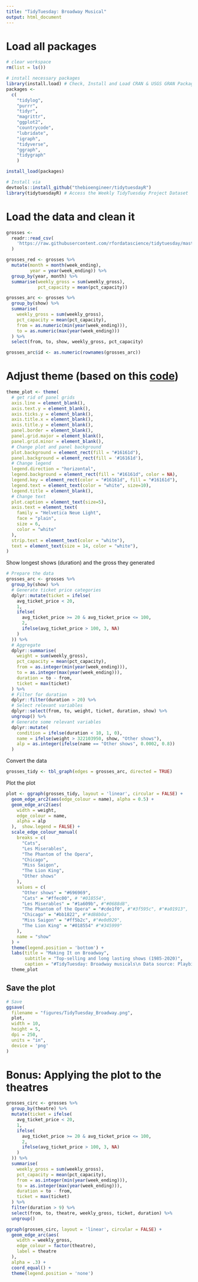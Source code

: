```yaml
---
title: "TidyTuesday: Broadway Musical"
output: html_document
---
```


# Load all packages
```r
# clear workspace
rm(list = ls())

# install necessary packages
library(install.load) # Check, Install and Load CRAN & USGS GRAN Packages
packages <-
  c(
    "tidylog",
    "purrr",
    "tidyr",
    "magrittr",
    "ggplot2",
    "countrycode",
    "lubridate",
    "igraph",
    "tidyverse",
    "ggraph",
    "tidygraph"
    )

install_load(packages)

# Install via
devtools::install_github("thebioengineer/tidytuesdayR")
library(tidytuesdayR) # Access the Weekly TidyTuesday Project Dataset
```

# Load the data and clean it
```r
grosses <-
  readr::read_csv(
    'https://raw.githubusercontent.com/rfordatascience/tidytuesday/master/data/2020/2020-04-28/grosses.csv'
  )
```

```r
grosses_red <- grosses %>%
  mutate(month = month(week_ending),
         year = year(week_ending)) %>%
  group_by(year, month) %>%
  summarise(weekly_gross = sum(weekly_gross),
            pct_capacity = mean(pct_capacity))

grosses_arc <- grosses %>%
  group_by(show) %>%
  summarise(
    weekly_gross = sum(weekly_gross),
    pct_capacity = mean(pct_capacity),
    from = as.numeric(min(year(week_ending))),
    to = as.numeric(max(year(week_ending)))
  ) %>%
  select(from, to, show, weekly_gross, pct_capacity)

grosses_arc$id <- as.numeric(rownames(grosses_arc))
```

# Adjust theme (based on this [code](https://www.datanovia.com/en/blog/ggplot-theme-background-color-and-grids/))
```r
theme_plot <- theme(
  # get rid of panel grids
  axis.line = element_blank(),
  axis.text.y = element_blank(),
  axis.ticks.y = element_blank(),
  axis.title.x = element_blank(),
  axis.title.y = element_blank(),
  panel.border = element_blank(),
  panel.grid.major = element_blank(),
  panel.grid.minor = element_blank(),
  # Change plot and panel background
  plot.background = element_rect(fill = "#16161d"),
  panel.background = element_rect(fill = '#16161d'),
  # Change legend
  legend.direction = "horizontal",
  legend.background = element_rect(fill = "#16161d", color = NA),
  legend.key = element_rect(color = "#16161d", fill = "#16161d"),
  legend.text = element_text(color = "white", size=10),
  legend.title = element_blank(),
  # Change text
  plot.caption = element_text(size=5),
  axis.text = element_text(
    family = "Helvetica Neue Light",
    face = "plain",
    size = 6,
    color = "white"
  ),
  strip.text = element_text(color = "white"),
  text = element_text(size = 14, color = "white"),
)
```

Show longest shows (duration) and the gross they generated
```r
# Prepare the data
grosses_arc <- grosses %>%
  group_by(show) %>%
  # Generate ticket price categories
  dplyr::mutate(ticket = ifelse(
    avg_ticket_price < 20,
    1,
    ifelse(
      avg_ticket_price >= 20 & avg_ticket_price <= 100,
      2,
      ifelse(avg_ticket_price > 100, 3, NA)
    )
  )) %>%
  # Aggregate
  dplyr::summarise(
    weight = sum(weekly_gross),
    pct_capacity = mean(pct_capacity),
    from = as.integer(min(year(week_ending))),
    to = as.integer(max(year(week_ending))),
    duration = to - from,
    ticket = max(ticket)
  ) %>%
  # Filter for duration
  dplyr::filter(duration > 20) %>%
  # Select relevant variables
  dplyr::select(from, to, weight, ticket, duration, show) %>%
  ungroup() %>%
  # Generate some relevant variables
  dplyr::mutate(
    condition = ifelse(duration < 10, 1, 0),
    name = ifelse(weight > 322103950, show, "Other shows"),
    alp = as.integer(ifelse(name == "Other shows", 0.0002, 0.8))
  )
```

Convert the data
```r
grosses_tidy <- tbl_graph(edges = grosses_arc, directed = TRUE)
```

Plot the plot
```r
plot <- ggraph(grosses_tidy, layout = 'linear', circular = FALSE) +
  geom_edge_arc2(aes(edge_colour = name), alpha = 0.5) +
  geom_edge_arc2(aes(
    width = weight,
    edge_colour = name,
    alpha = alp
  ),  show.legend = FALSE) +
  scale_edge_colour_manual(
    breaks = c(
      "Cats",
      "Les Miserables",
      "The Phantom of the Opera",
      "Chicago",
      "Miss Saigon",
      "The Lion King",
      "Other shows"
    ),
    values = c(
      "Other shows" = "#696969",
      "Cats" = "#ffec00", # "#018554",
      "Les Miserables" = "#1a609b", #"#0688d8",
      "The Phantom of the Opera" = "#cde1f0", #"#3f595c", #"#a01913",
      "Chicago" = "#bb1822", #"#d88b0a",
      "Miss Saigon" = "#ff5b2c", #"#e0d929",
      "The Lion King" = "#018554" #"#345999"
    ),
    name = "show"
  ) +
  theme(legend.position = 'bottom') +
  labs(title = "Making It on Broadway",
       subtitle = "Top-selling and long lasting shows (1985-2020)",
       caption = "#TidyTuesday: Broadway musicals\n Data source: Playbill\n Visualization: @cosima_meyer") +
  theme_plot  
```

## Save the plot
```r
# Save
ggsave(
  filename = "figures/TidyTuesday_Broadway.png",
  plot,
  width = 10,
  height = 5,
  dpi = 250,
  units = "in",
  device = 'png'
)
```

# Bonus: Applying the plot to the theatres
```r
grosses_circ <- grosses %>%
  group_by(theatre) %>%
  mutate(ticket = ifelse(
    avg_ticket_price < 20,
    1,
    ifelse(
      avg_ticket_price >= 20 & avg_ticket_price <= 100,
      2,
      ifelse(avg_ticket_price > 100, 3, NA)
    )
  )) %>%
  summarise(
    weekly_gross = sum(weekly_gross),
    pct_capacity = mean(pct_capacity),
    from = as.integer(min(year(week_ending))),
    to = as.integer(max(year(week_ending))),
    duration = to - from,
    ticket = max(ticket)
  ) %>%
  filter(duration > 9) %>%
  select(from, to, theatre, weekly_gross, ticket, duration) %>%
  ungroup() 

ggraph(grosses_circ, layout = 'linear', circular = FALSE) +
  geom_edge_arc(aes(
    width = weekly_gross,
    edge_colour = factor(theatre),
    label = theatre
  ),
  alpha = .3) +
  coord_equal() +
  theme(legend.position = 'none') 
  
```

